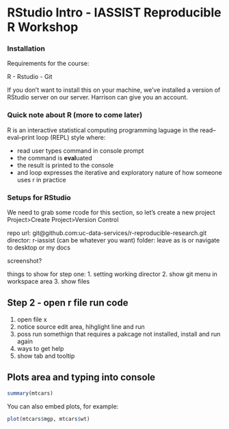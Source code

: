 RStudio Intro - IASSIST Reproducible R Workshop
========================================================

### Installation

Requirements for the course:

R - 
Rstudio - 
Git 

If you don't want to install this on your machine, we've installed a version of RStudio server on our server.  Harrison can give you an account. 

### Quick note about R (more to come later)

R is an interactive statistical computing programming laguage in the read–eval–print loop (REPL) style where: 

* read user types command in console prompt
* the command is **eval**uated
* the result is printed to the console 
* and loop expresses the iterative and exploratory nature of how someone uses r in practice

### Setups for RStudio

We need to grab some rcode for this section, so let's create a new project Project>Create Project>Version Control

repo url: git@github.com:uc-data-services/r-reproducible-research.git
director: r-iassist  (can be whatever you want)
folder: leave as is or navigate to desktop or my docs

screenshot?

things to show for step one: 
1. setting working director
2. show git menu in workspace area
3. show files


## Step 2 - open r file run code

1. open file x 
2. notice source edit area, hihglight line and run
3. poss run somethign that requires a pakcage not installed, install and run again
4. ways to get help
5. show tab and tooltip 


## Plots area and typing into console 

```r
summary(mtcars)
```

You can also embed plots, for example:

```r
plot(mtcars$mgp, mtcars$wt)
```

